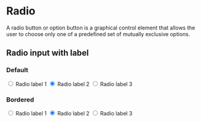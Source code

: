 
<Meta title="Components/Radio" />

# Radio

A radio button or option button is a graphical control element that allows the user to choose only one of a predefined set of mutually exclusive options.

## Radio input with label

### Default

<Preview>
  <div className="p-label-container">
    <input id="default-1" className="p-radio" type="radio" />
    <label htmlFor="default-1" className="p-label">
      Radio label 1
    </label>
    <input id="default-2" className="p-radio" type="radio" checked={true} />
    <label htmlFor="default-2" className="p-label">
      Radio label 2
    </label>
    <input id="default-3" className="p-radio" type="radio" />
    <label htmlFor="default-3" className="p-label">
      Radio label 3
    </label>
  </div>
</Preview>

### Bordered

<Preview>
  <div className="p-label-container">
    <input id="bordered-1" className="p-radio" type="radio" />
    <label htmlFor="bordered-1" className="p-label p-label--bordered">
      Radio label 1
    </label>
    <input id="bordered-2" className="p-radio" type="radio" checked={true} />
    <label htmlFor="bordered-2" className="p-label p-label--bordered mt16">
      Radio label 2
    </label>
    <input id="bordered-3" className="p-radio" type="radio" />
    <label htmlFor="bordered-3" className="p-label p-label--bordered mt16">
      Radio label 3
    </label>
  </div>
</Preview>

